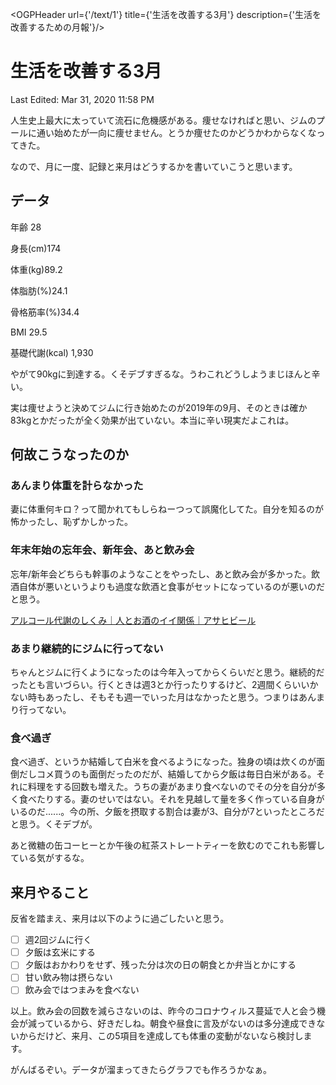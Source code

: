 
<OGPHeader url={'/text/1'} title={'生活を改善する3月'} description={'生活を改善するための月報'}/>

# 生活を改善する3月

Last Edited: Mar 31, 2020 11:58 PM

人生史上最大に太っていて流石に危機感がある。痩せなければと思い、ジムのプールに通い始めたが一向に痩せません。とうか痩せたのかどうかわからなくなってきた。

なので、月に一度、記録と来月はどうするかを書いていこうと思います。

## データ

年齢 28

身長(cm)174 

体重(kg)89.2

体脂肪(%)24.1

骨格筋率(%)34.4

BMI 29.5

基礎代謝(kcal) 1,930

やがて90kgに到達する。くそデブすぎるな。うわこれどうしようまじほんと辛い。

実は痩せようと決めてジムに行き始めたのが2019年の9月、そのときは確か83kgとかだったが全く効果が出ていない。本当に辛い現実だよこれは。

## 何故こうなったのか

### あんまり体重を計らなかった

妻に体重何キロ？って聞かれてもしらねーつって誤魔化してた。自分を知るのが怖かったし、恥ずかしかった。

### 年末年始の忘年会、新年会、あと飲み会

忘年/新年会どちらも幹事のようなことをやったし、あと飲み会が多かった。飲酒自体が悪いというよりも過度な飲酒と食事がセットになっているのが悪いのだと思う。

[アルコール代謝のしくみ｜人とお酒のイイ関係｜アサヒビール](https://www.asahibeer.co.jp/csr/tekisei/health/action.html)

### あまり継続的にジムに行ってない

ちゃんとジムに行くようになったのは今年入ってからくらいだと思う。継続的だったとも言いづらい。行くときは週3とか行ったりするけど、2週間くらいいかない時もあったし、そもそも週一でいった月はなかったと思う。つまりはあんまり行ってない。

### 食べ過ぎ

食べ過ぎ、というか結婚して白米を食べるようになった。独身の頃は炊くのが面倒だしコメ買うのも面倒だったのだが、結婚してから夕飯は毎日白米がある。それに料理をする回数も増えた。うちの妻があまり食べないのでその分を自分が多く食べたりする。妻のせいではない。それを見越して量を多く作っている自身がいるのだ......。今の所、夕飯を摂取する割合は妻が3、自分が7といったところだと思う。くそデブが。

あと微糖の缶コーヒーとか午後の紅茶ストレートティーを飲むのでこれも影響している気がするな。

## 来月やること

反省を踏まえ、来月は以下のように過ごしたいと思う。

- [ ]  週2回ジムに行く
- [ ]  夕飯は玄米にする
- [ ]  夕飯はおかわりをせず、残った分は次の日の朝食とか弁当とかにする
- [ ]  甘い飲み物は摂らない
- [ ]  飲み会ではつまみを食べない

以上。飲み会の回数を減らさないのは、昨今のコロナウィルス蔓延で人と会う機会が減っているから、好きだしね。朝食や昼食に言及がないのは多分達成できないからだけど、来月、この5項目を達成しても体重の変動がないなら検討します。

がんばるぞい。データが溜まってきたらグラフでも作ろうかなぁ。